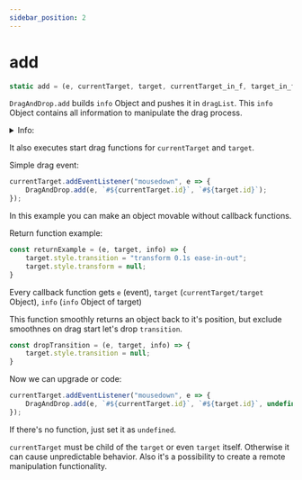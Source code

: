 ```yaml
---
sidebar_position: 2
---
```

# add

```js
static add = (e, currentTarget, target, currentTarget_in_f, target_in_f, currentTarget_f, target_f, currentTarget_out_f, target_out_f, drop_f, modify_X = true, modify_Y = true, extraX, extraY)
```

`DragAndDrop.add` builds `info` Object and pushes it in `dragList`. This `info` Object contains all information to manipulate the drag process.

<details>

<summary>Info:</summary>

- `currentTarget` (id/class)
- `target` (id/class)
- `currentTarget_in_f` (start drag function)
- `target_in_f` (start drag function)
- `currentTarget_f` (while drag function)
- `target_f` (while drag function)
- `currentTarget_out_f` (end drag function)
- `target_out_f` (end drag function)
- `drop_f` (out of bounds function)
- `modifyX` (default true) (flag to block X axis movement)
- `modifyY` (default true) (flag to block Y axis movement)
- `extraX` (default 0) (extra X offset (for resize purposes))
- `extraY` (default 0) (extra Y offset (for resize purposes))

</details>

It also executes start drag functions for `currentTarget` and `target`.

Simple drag event:
```js
currentTarget.addEventListener("mousedown", e => {
    DragAndDrop.add(e, `#${currentTarget.id}`, `#${target.id}`);
});
```
In this example you can make an object movable without callback functions.

Return function example:
```js
const returnExample = (e, target, info) => {
    target.style.transition = "transform 0.1s ease-in-out";
    target.style.transform = null;
}
```

Every callback function gets `e` (event), `target` (`currentTarget/target` Object), `info` (`info` Object of target)

This function smoothly returns an object back to it's position, but exclude smoothnes on drag start let's drop `transition`.

```js
const dropTransition = (e, target, info) => {
    target.style.transition = null;
}
```

Now we can upgrade or code:
```js
currentTarget.addEventListener("mousedown", e => {
    DragAndDrop.add(e, `#${currentTarget.id}`, `#${target.id}`, undefined, dropTransition, undefined, undefined, undefined, returnExample);
});
```

If there's no function, just set it as `undefined`.

`currentTarget` must be child of the `target` or even `target` itself. Otherwise it can cause unpredictable behavior. Also it's a possibility to create a remote manipulation functionality.